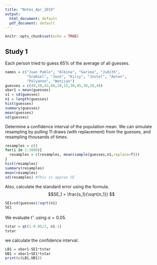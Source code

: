 ```yaml
---
title: "Notes_Apr_2019"
output:
  html_document: default
  pdf_document: default
---
```


```r
knitr::opts_chunk$set(echo = TRUE)
```

## Study 1 
Each person tried to guess 65% of the average of all guesses. 

```r
names = c("Juan Pablo", "Albina", "Garima", "Judith", 
          "Grabiel", "Jose", "Kilsy", "Jostel", "Aelen", 
          "Polyanne", "Wenjian")
guesses = c(40,50,43,60,20,15,30,45,30,20,40)
xbar1 = mean(guesses)
s1 = sd(guesses)
n1 = length(guesses)
hist(guesses)
summary(guesses)
mean(guesses)
sd(guesses)
```

Determine a confidence interval of the population mean. We can simulate resampling by pulling 11 draws (with replacement) from the guesses, and resampling thousands of times.

```r
resamples = c()
for(i in 1:3000){
  resamples = c(resamples, mean(sample(guesses,n1,replace=T)))
}
hist(resamples)
summary(resamples)
mean(resamples)
sd(resamples) #This is approx SE
```
Also, calculate the standard error using the formula.
$$SE_1 = \frac{s_1}{\sqrt{n_1}} $$
```r
SE1=sd(guesses)/sqrt(n1)
SE1
```
We evaluate $t^\star$ using $\alpha=0.05$.
```r
tstar = qt(1-0.05/2, n1-1)
tstar
```
we calculate the confidence interval.
```r
LB1 = xbar1-SE1*tstar
UB1 = xbar1+SE1*tstar
print(c(LB1,UB1))
```